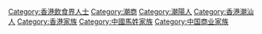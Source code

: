  [[Category:香港飲食界人士|Category:香港飲食界人士]]
[[Category:潮商|Category:潮商]]
[[Category:潮陽人|Category:潮陽人]]
[[Category:香港潮汕人|Category:香港潮汕人]]
[[Category:香港家族|Category:香港家族]]
[[Category:中國馬姓家族|Category:中國馬姓家族]]
[[Category:中国商业家族|Category:中国商业家族]]